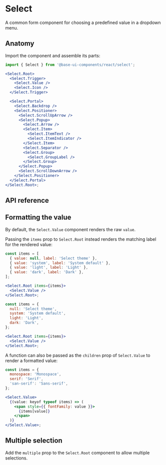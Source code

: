 # Select

<Subtitle>A common form component for choosing a predefined value in a dropdown menu.</Subtitle>
<Meta
  name="description"
  content="A high-quality, unstyled React select component that allows you for choosing a predefined value in a dropdown menu."
/>

<Demo path="./demos/hero" />

## Anatomy

Import the component and assemble its parts:

```jsx title="Anatomy"
import { Select } from '@base-ui-components/react/select';

<Select.Root>
  <Select.Trigger>
    <Select.Value />
    <Select.Icon />
  </Select.Trigger>

  <Select.Portal>
    <Select.Backdrop />
    <Select.Positioner>
      <Select.ScrollUpArrow />
      <Select.Popup>
        <Select.Arrow />
        <Select.Item>
          <Select.ItemText />
          <Select.ItemIndicator />
        </Select.Item>
        <Select.Separator />
        <Select.Group>
          <Select.GroupLabel />
        </Select.Group>
      </Select.Popup>
      <Select.ScrollDownArrow />
    </Select.Positioner>
  </Select.Portal>
</Select.Root>;
```

## API reference

<Reference
  component="Select"
  parts="Root, Trigger, Value, Icon, Backdrop, Portal, Positioner, Popup, Arrow, Item, ItemText, ItemIndicator, Group, GroupLabel, ScrollUpArrow, ScrollDownArrow, Separator"
/>

## Formatting the value

By default, the `Select.Value` component renders the raw `value`.

Passing the `items` prop to `Select.Root` instead renders the matching label for the rendered value:

```jsx title="items prop (Array)" "items"1,3
const items = [
  { value: null, label: 'Select theme' },
  { value: 'system', label: 'System default' },
  { value: 'light', label: 'Light' },
  { value: 'dark', label: 'Dark' },
];

<Select.Root items={items}>
  <Select.Value />
</Select.Root>;
```

```jsx title="items prop (Record)" "items"1,3
const items = {
  null: 'Select theme',
  system: 'System default',
  light: 'Light',
  dark: 'Dark',
};

<Select.Root items={items}>
  <Select.Value />
</Select.Root>;
```

A function can also be passed as the `children` prop of `Select.Value` to render a formatted value:

```jsx title="Lookup map" {8-12}
const items = {
  monospace: 'Monospace',
  serif: 'Serif',
  'san-serif': 'Sans-serif',
};

<Select.Value>
  {(value: keyof typeof items) => (
    <span style={{ fontFamily: value }}>
      {items[value]}
    </span>
  )}
</Select.Value>;
```

## Multiple selection

Add the `multiple` prop to the `Select.Root` component to allow multiple selections.

<Demo path="./demos/multiple" compact />
